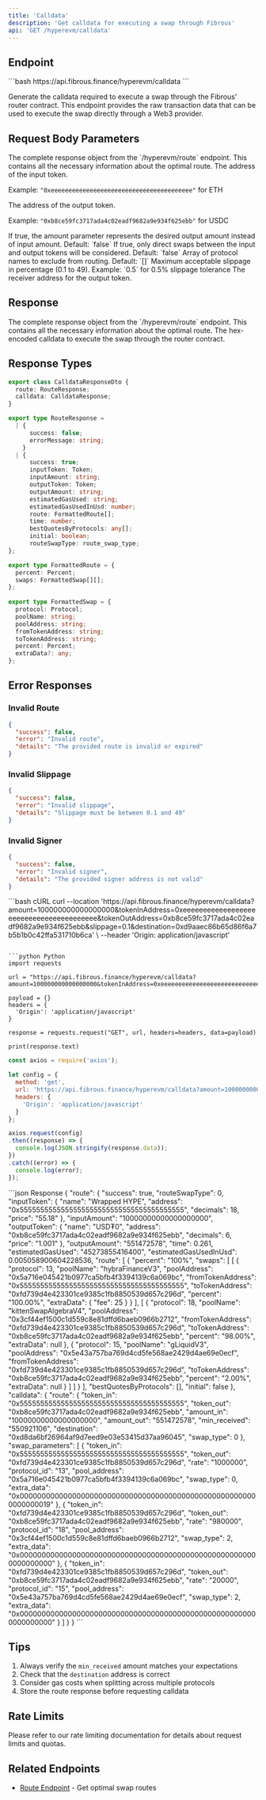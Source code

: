 ```yaml
---
title: 'Calldata'
description: 'Get calldata for executing a swap through Fibrous'
api: 'GET /hyperevm/calldata'
---
```


## Endpoint

<CodeGroup>
```bash
https://api.fibrous.finance/hyperevm/calldata
```
</CodeGroup>

Generate the calldata required to execute a swap through the Fibrous' router contract. This endpoint provides the raw transaction data that can be used to execute the swap directly through a Web3 provider.

## Request Body Parameters

<ParamField body="amount" type="string " required>
  The complete response object from the `/hyperevm/route` endpoint.
  This contains all the necessary information about the optimal route.
</ParamField>

<ParamField query="tokenInAddress" type="string" required>
  The address of the input token.
  
  Example: `"0xeeeeeeeeeeeeeeeeeeeeeeeeeeeeeeeeeeeeeeee"` for ETH
</ParamField>

<ParamField query="tokenOutAddress" type="string" required>
  The address of the output token.
  
  Example: `"0xb8ce59fc3717ada4c02eadf9682a9e934f625ebb"` for USDC
</ParamField>

<ParamField query="reverse" type="boolean" optional>
  If true, the amount parameter represents the desired output amount instead of input amount.
  Default: `false`
</ParamField>

<ParamField query="direct" type="boolean" optional>
  If true, only direct swaps between the input and output tokens will be considered.
  Default: `false`
</ParamField>


<ParamField query="excludeProtocols" type="array[string]" optional>
  Array of protocol names to exclude from routing.
  Default: `[]`
</ParamField>

<ParamField query="slippage" type="number" required>
  Maximum acceptable slippage in percentage (0.1 to 49).
  Example: `0.5` for 0.5% slippage tolerance
</ParamField>

<ParamField query="destination" type="string" required>
  The receiver address for the output token.
</ParamField>


## Response

<ResponseField name="route" type="RouteResponse">
  The complete response object from the `/hyperevm/route` endpoint.
  This contains all the necessary information about the optimal route.
</ResponseField>

<ResponseField name="calldata" type="CalldataResponse">
  The hex-encoded calldata to execute the swap through the router contract.
</ResponseField>

## Response Types
```typescript
export class CalldataResponseDto {
  route: RouteResponse;
  calldata: CalldataResponse;
}

export type RouteResponse =
  | {
      success: false;
      errorMessage: string;
    }
  | {
      success: true;
      inputToken: Token;
      inputAmount: string;
      outputToken: Token;
      outputAmount: string;
      estimatedGasUsed: string;
      estimatedGasUsedInUsd: number;
      route: FormattedRoute[];
      time: number;
      bestQuotesByProtocols: any[];
      initial: boolean;
      routeSwapType: route_swap_type;
};

export type FormattedRoute = {
  percent: Percent;
  swaps: FormattedSwap[][];
};
  
export type FormattedSwap = {
  protocol: Protocol;
  poolName: string;
  poolAddress: string;
  fromTokenAddress: string;
  toTokenAddress: string;
  percent: Percent;
  extraData?: any;
};

```

## Error Responses

### Invalid Route

```json
{
  "success": false,
  "error": "Invalid route",
  "details": "The provided route is invalid or expired"
}
```

### Invalid Slippage

```json
{
  "success": false,
  "error": "Invalid slippage",
  "details": "Slippage must be between 0.1 and 49"
}
```

### Invalid Signer

```json
{
  "success": false,
  "error": "Invalid signer",
  "details": "The provided signer address is not valid"
}
```

<RequestExample>
```bash cURL
curl --location 'https://api.fibrous.finance/hyperevm/calldata?amount=100000000000000000&tokenInAddress=0xeeeeeeeeeeeeeeeeeeeeeeeeeeeeeeeeeeeeeeee&tokenOutAddress=0xb8ce59fc3717ada4c02eadf9682a9e934f625ebb&slippage=0.1&destination=0xd9aaec86b65d86f6a7b5b1b0c42ffa531710b6ca' \
--header 'Origin: application/javascript'
 

```

```python Python
import requests

url = "https://api.fibrous.finance/hyperevm/calldata?amount=100000000000000000&tokenInAddress=0xeeeeeeeeeeeeeeeeeeeeeeeeeeeeeeeeeeeeeeee&tokenOutAddress=0xb8ce59fc3717ada4c02eadf9682a9e934f625ebb&slippage=0.1&destination=0xd9aaec86b65d86f6a7b5b1b0c42ffa531710b6ca"

payload = {}
headers = {
  'Origin': 'application/javascript'
}

response = requests.request("GET", url, headers=headers, data=payload)

print(response.text)

```

```javascript JavaScript
const axios = require('axios');

let config = {
  method: 'get',
  url: 'https://api.fibrous.finance/hyperevm/calldata?amount=100000000000000000&tokenInAddress=0xeeeeeeeeeeeeeeeeeeeeeeeeeeeeeeeeeeeeeeee&tokenOutAddress=0xb8ce59fc3717ada4c02eadf9682a9e934f625ebb&slippage=0.1&destination=0xd9aaec86b65d86f6a7b5b1b0c42ffa531710b6ca',
  headers: { 
    'Origin': 'application/javascript'
  }
};

axios.request(config)
.then((response) => {
  console.log(JSON.stringify(response.data));
})
.catch((error) => {
  console.log(error);
});

```
</RequestExample>

<ResponseExample>
```json Response
{
    "route": {
        "success": true,
        "routeSwapType": 0,
        "inputToken": {
            "name": "Wrapped HYPE",
            "address": "0x5555555555555555555555555555555555555555",
            "decimals": 18,
            "price": "55.18"
        },
        "inputAmount": "10000000000000000000",
        "outputToken": {
            "name": "USD₮0",
            "address": "0xb8ce59fc3717ada4c02eadf9682a9e934f625ebb",
            "decimals": 6,
            "price": "1.001"
        },
        "outputAmount": "551472578",
        "time": 0.261,
        "estimatedGasUsed": "45273855416400",
        "estimatedGasUsedInUsd": 0.005058900604228536,
        "route": [
            {
                "percent": "100%",
                "swaps": [
                    [
                        {
                            "protocol": 13,
                            "poolName": "hybraFinanceV3",
                            "poolAddress": "0x5a716e045421b0977ca5bfb4f3394139c6a069bc",
                            "fromTokenAddress": "0x5555555555555555555555555555555555555555",
                            "toTokenAddress": "0xfd739d4e423301ce9385c1fb8850539d657c296d",
                            "percent": "100.00%",
                            "extraData": {
                                "fee": 25
                            }
                        }
                    ],
                    [
                        {
                            "protocol": 18,
                            "poolName": "kittenSwapAlgebraV4",
                            "poolAddress": "0x3cf44ef1500c1d559c8e81dffd6baeb0966b2712",
                            "fromTokenAddress": "0xfd739d4e423301ce9385c1fb8850539d657c296d",
                            "toTokenAddress": "0xb8ce59fc3717ada4c02eadf9682a9e934f625ebb",
                            "percent": "98.00%",
                            "extraData": null
                        },
                        {
                            "protocol": 15,
                            "poolName": "gLiquidV3",
                            "poolAddress": "0x5e43a757ba769d4cd5fe568ae2429d4ae69e0ecf",
                            "fromTokenAddress": "0xfd739d4e423301ce9385c1fb8850539d657c296d",
                            "toTokenAddress": "0xb8ce59fc3717ada4c02eadf9682a9e934f625ebb",
                            "percent": "2.00%",
                            "extraData": null
                        }
                    ]
                ]
            }
        ],
        "bestQuotesByProtocols": [],
        "initial": false
    },
    "calldata": {
        "route": {
            "token_in": "0x5555555555555555555555555555555555555555",
            "token_out": "0xb8ce59fc3717ada4c02eadf9682a9e934f625ebb",
            "amount_in": "10000000000000000000",
            "amount_out": "551472578",
            "min_received": "550921106",
            "destination": "0xd8da6bf26964af9d7eed9e03e53415d37aa96045",
            "swap_type": 0
        },
        "swap_parameters": [
            {
                "token_in": "0x5555555555555555555555555555555555555555",
                "token_out": "0xfd739d4e423301ce9385c1fb8850539d657c296d",
                "rate": "1000000",
                "protocol_id": "13",
                "pool_address": "0x5a716e045421b0977ca5bfb4f3394139c6a069bc",
                "swap_type": 0,
                "extra_data": "0x0000000000000000000000000000000000000000000000000000000000000019"
            },
            {
                "token_in": "0xfd739d4e423301ce9385c1fb8850539d657c296d",
                "token_out": "0xb8ce59fc3717ada4c02eadf9682a9e934f625ebb",
                "rate": "980000",
                "protocol_id": "18",
                "pool_address": "0x3cf44ef1500c1d559c8e81dffd6baeb0966b2712",
                "swap_type": 2,
                "extra_data": "0x0000000000000000000000000000000000000000000000000000000000000000"
            },
            {
                "token_in": "0xfd739d4e423301ce9385c1fb8850539d657c296d",
                "token_out": "0xb8ce59fc3717ada4c02eadf9682a9e934f625ebb",
                "rate": "20000",
                "protocol_id": "15",
                "pool_address": "0x5e43a757ba769d4cd5fe568ae2429d4ae69e0ecf",
                "swap_type": 2,
                "extra_data": "0x0000000000000000000000000000000000000000000000000000000000000000"
            }
        ]
    }
}
```
</ResponseExample>



## Tips

1. Always verify the `min_received` amount matches your expectations
2. Check that the `destination` address is correct
3. Consider gas costs when splitting across multiple protocols
4. Store the route response before requesting calldata

## Rate Limits

Please refer to our rate limiting documentation for details about request limits and quotas.

## Related Endpoints

- [Route Endpoint](/api-reference/hyperevm/endpoint/route) - Get optimal swap routes
